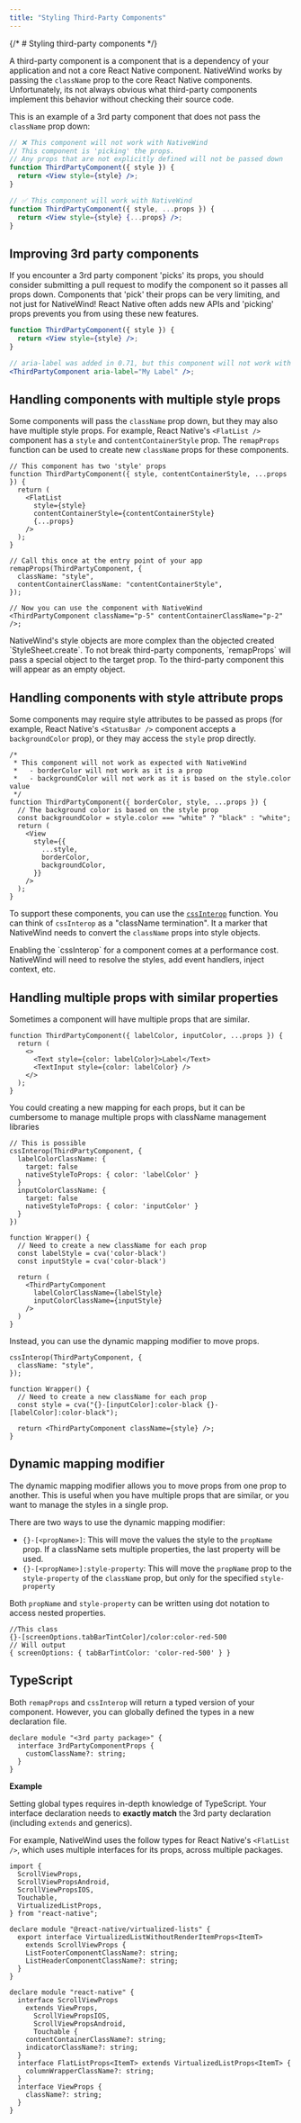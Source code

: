```yaml
---
title: "Styling Third-Party Components"
---
```


{/* # Styling third-party components */}

A third-party component is a component that is a dependency of your application and not a core React Native component. NativeWind works by passing the `className` prop to the core React Native components. Unfortunately, its not always obvious what third-party components implement this behavior without checking their source code.

This is an example of a 3rd party component that does not pass the `className` prop down:

```jsx
// ❌ This component will not work with NativeWind
// This component is 'picking' the props.
// Any props that are not explicitly defined will not be passed down
function ThirdPartyComponent({ style }) {
  return <View style={style} />;
}

// ✅ This component will work with NativeWind
function ThirdPartyComponent({ style, ...props }) {
  return <View style={style} {...props} />;
}
```

## Improving 3rd party components

If you encounter a 3rd party component 'picks' its props, you should consider submitting a pull request to modify the component so it passes all props down. Components that 'pick' their props can be very limiting, and not just for NativeWind! React Native often adds new APIs and 'picking' props prevents you from using these new features.

```jsx
function ThirdPartyComponent({ style }) {
  return <View style={style} />;
}

// aria-label was added in 0.71, but this component will not work with it!
<ThirdPartyComponent aria-label="My Label" />;
```

## Handling components with multiple style props

Some components will pass the `className` prop down, but they may also have multiple style props. For example, React Native's `<FlatList />` component has a `style` and `contentContainerStyle` prop. The `remapProps` function can be used to create new `className` props for these components.

```tsx
// This component has two 'style' props
function ThirdPartyComponent({ style, contentContainerStyle, ...props }) {
  return (
    <FlatList
      style={style}
      contentContainerStyle={contentContainerStyle}
      {...props}
    />
  );
}

// Call this once at the entry point of your app
remapProps(ThirdPartyComponent, {
  className: "style",
  contentContainerClassName: "contentContainerStyle",
});

// Now you can use the component with NativeWind
<ThirdPartyComponent className="p-5" contentContainerClassName="p-2" />;
```

<Callout type="tip">
NativeWind's style objects are more complex than the objected created `StyleSheet.create`. To not break third-party components, `remapProps` will pass a special object to the target prop. To the third-party component this will appear as an empty object.
</Callout>

## Handling components with style attribute props

Some components may require style attributes to be passed as props (for example, React Native's `<StatusBar />` component accepts a `backgroundColor` prop), or they may access the `style` prop directly.

```tsx
/*
 * This component will not work as expected with NativeWind
 *   - borderColor will not work as it is a prop
 *   - backgroundColor will not work as it is based on the style.color value
 */
function ThirdPartyComponent({ borderColor, style, ...props }) {
  // The background color is based on the style prop
  const backgroundColor = style.color === "white" ? "black" : "white";
  return (
    <View
      style={{
        ...style,
        borderColor,
        backgroundColor,
      }}
    />
  );
}
```

To support these components, you can use the [`cssInterop`](./../api/css-interop) function. You can think of `cssInterop` as a "className termination". It a marker that NativeWind needs to convert the `className` props into style objects.

<Callout type="warn" title="CAUTION">
Enabling the `cssInterop` for a component comes at a performance cost. NativeWind will need to resolve the styles, add event handlers, inject context, etc.
</Callout>

## Handling multiple props with similar properties

Sometimes a component will have multiple props that are similar.

```tsx
function ThirdPartyComponent({ labelColor, inputColor, ...props }) {
  return (
    <>
      <Text style={color: labelColor}>Label</Text>
      <TextInput style={color: labelColor} />
    </>
  );
}
```

You could creating a new mapping for each props, but it can be cumbersome to manage multiple props with className management libraries

```tsx
// This is possible
cssInterop(ThirdPartyComponent, {
  labelColorClassName: {
    target: false
    nativeStyleToProps: { color: 'labelColor' }
  }
  inputColorClassName: {
    target: false
    nativeStyleToProps: { color: 'inputColor' }
  }
})

function Wrapper() {
  // Need to create a new className for each prop
  const labelStyle = cva('color-black')
  const inputStyle = cva('color-black')

  return (
    <ThirdPartyComponent
      labelColorClassName={labelStyle}
      inputColorClassName={inputStyle}
    />
  )
}
```

Instead, you can use the dynamic mapping modifier to move props.

```tsx
cssInterop(ThirdPartyComponent, {
  className: "style",
});

function Wrapper() {
  // Need to create a new className for each prop
  const style = cva("{}-[inputColor]:color-black {}-[labelColor]:color-black");

  return <ThirdPartyComponent className={style} />;
}
```

## Dynamic mapping modifier

The dynamic mapping modifier allows you to move props from one prop to another. This is useful when you have multiple props that are similar, or you want to manage the styles in a single prop.

There are two ways to use the dynamic mapping modifier:

- `{}-[<propName>]`: This will move the values the style to the `propName` prop. If a className sets multiple properties, the last property will be used.
- `{}-[<propName>]:style-property`: This will move the `propName` prop to the `style-property` of the `className` prop, but only for the specified `style-property`

Both `propName` and `style-property` can be written using dot notation to access nested properties.

```tsx
//This class
{}-[screenOptions.tabBarTintColor]/color:color-red-500
// Will output
{ screenOptions: { tabBarTintColor: 'color-red-500' } }
```

## TypeScript

Both `remapProps` and `cssInterop` will return a typed version of your component. However, you can globally defined the types in a new declaration file.

```tsx title=custom-components-env.d.ts
declare module "<3rd party package>" {
  interface 3rdPartyComponentProps {
    customClassName?: string;
  }
}
```

**Example**

Setting global types requires in-depth knowledge of TypeScript. Your interface declaration needs to **exactly match** the 3rd party declaration (including `extends` and generics).

For example, NativeWind uses the follow types for React Native's `<FlatList />`, which uses multiple interfaces for its props, across multiple packages.

```tsx title=custom-components-env.d.ts
import {
  ScrollViewProps,
  ScrollViewPropsAndroid,
  ScrollViewPropsIOS,
  Touchable,
  VirtualizedListProps,
} from "react-native";

declare module "@react-native/virtualized-lists" {
  export interface VirtualizedListWithoutRenderItemProps<ItemT>
    extends ScrollViewProps {
    ListFooterComponentClassName?: string;
    ListHeaderComponentClassName?: string;
  }
}

declare module "react-native" {
  interface ScrollViewProps
    extends ViewProps,
      ScrollViewPropsIOS,
      ScrollViewPropsAndroid,
      Touchable {
    contentContainerClassName?: string;
    indicatorClassName?: string;
  }
  interface FlatListProps<ItemT> extends VirtualizedListProps<ItemT> {
    columnWrapperClassName?: string;
  }
  interface ViewProps {
    className?: string;
  }
}
```